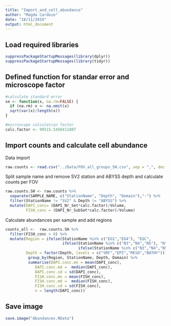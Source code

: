 ```yaml
---
title: "Import_and_cell_abundance"
author: "Magda Cardozo"
date: "18/11/2019"
output: html_document
---
```



## Load required libraries

```r
suppressPackageStartupMessages(library(dplyr))
suppressPackageStartupMessages(library(tidyr))
```


## Defined function for standar error and microscope factor 
```r
#calculate standard error
se <- function(x, na.rm=FALSE) {
  if (na.rm) x <- na.omit(x)
  sqrt(var(x)/length(x))
}

#microscope calculation factor
calc.factor <- 99515.5458411807
```


## Import counts and calculate cell abundance

Data import
```r
raw.counts <- read.csv("../Data/FOV_all_groups_SH.csv", sep = ",", dec = ".", header = TRUE)
```

Split sample name and remove SV2 station and ABYSS depth and calculate counts per FOV
```r
raw.counts.SH <- raw.counts %>% 
  separate(SAMPLE_NAME, c("StationName", "Depth", "Domain"),"-") %>% 
  filter(StationName != "SV2" & Depth != "ABYSS") %>% 
  mutate(DAPI_conc= (DAPI_Nr_Set*calc.factor)/Volume,
         FISH_conc = (DAPI_Nr_SubSet*calc.factor)/Volume)
```

Calculate abundances per sample and add regions
```r
counts_all <-  raw.counts.SH %>% 
  filter(FISH_conc > 0) %>% 
  mutate(Region = ifelse(StationName %in% c("EG1","EG4"), "EGC", 
                         ifelse(StationName %in% c("N3","N4","N5"), "N", 
                                ifelse(StationName %in% c("N3","N4","N5"), "N", "WSC"))),
         Depth = factor(Depth, levels = c("SRF","EPI","MESO","BATHY"))) %>% 
          group_by(Region, StationName, Depth, Domain) %>% 
          summarise(DAPI.conc.mn = mean(DAPI_conc),
             DAPI.conc.md =  median(DAPI_conc), 
             DAPI.conc.sd = sd(DAPI_conc),
             FISH.conc.mn = mean(FISH_conc),
             FISH.conc.md =  median(FISH_conc), 
             FISH.conc.sd = sd(FISH_conc),
             n = length(DAPI_conc))
```

## Save image
```r
save.image("Abundances.RData")
```
